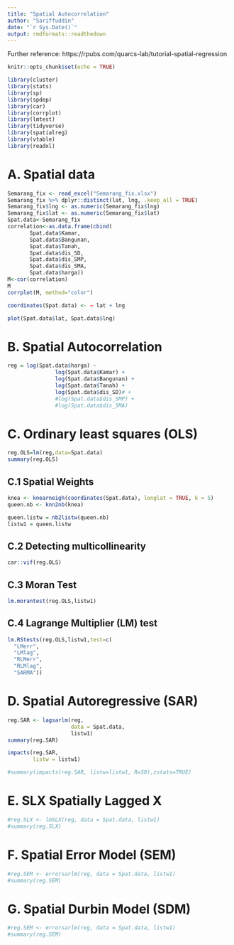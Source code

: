 ---
title: "Spatial Autocorrelation"
author: "Sariffuddin"
date: "`r Sys.Date()`"
output: rmdformats::readthedown
---

Further reference: https://rpubs.com/quarcs-lab/tutorial-spatial-regression

```{r setup, include=FALSE}
knitr::opts_chunk$set(echo = TRUE)
```

```{r library, message=FALSE, warning=FALSE}
library(cluster)  
library(stats)
library(sp)
library(spdep)
library(car)
library(corrplot)
library(lmtest)
library(tidyverse)
library(spatialreg)
library(vtable)
library(readxl)
```

# A. Spatial data

```{r}
Semarang_fix <- read_excel("Semarang_fix.xlsx")
Semarang_fix %>% dplyr::distinct(lat, lng, .keep_all = TRUE)
Semarang_fix$lng <- as.numeric(Semarang_fix$lng)
Semarang_fix$lat <- as.numeric(Semarang_fix$lat)
Spat.data<-Semarang_fix
correlation<-as.data.frame(cbind( 
       Spat.data$Kamar,
       Spat.data$Bangunan,
       Spat.data$Tanah,
       Spat.data$dis_SD,
       Spat.data$dis_SMP,
       Spat.data$dis_SMA,
       Spat.data$harga))
M<-cor(correlation)
M
corrplot(M, method="color")
```

```{r}
coordinates(Spat.data) <- ~ lat + lng
```

```{r}
plot(Spat.data$lat, Spat.data$lng)
```

# B. Spatial Autocorrelation

```{r}
reg = log(Spat.data$harga) ~ 
               log(Spat.data$Kamar) + 
               log(Spat.data$Bangunan) +
               log(Spat.data$Tanah) + 
               log(Spat.data$dis_SD)# +
               #log(Spat.data$dis_SMP) +
               #log(Spat.data$dis_SMA)
```

# C. Ordinary least squares (OLS)

```{r}
reg.OLS=lm(reg,data=Spat.data)
summary(reg.OLS)
```

## C.1 Spatial Weights

```{r}
knea <- knearneigh(coordinates(Spat.data), longlat = TRUE, k = 5)
queen.nb <- knn2nb(knea)
```

```{r}
queen.listw = nb2listw(queen.nb) 
listw1 = queen.listw
```

## C.2 Detecting multicollinearity

```{r}
car::vif(reg.OLS)
```

## C.3 Moran Test

```{r}
lm.morantest(reg.OLS,listw1) 
```

## C.4 Lagrange Multiplier (LM) test

```{r}
lm.RStests(reg.OLS,listw1,test=c(
  "LMerr", 
  "LMlag", 
  "RLMerr", 
  "RLMlag", 
  "SARMA"))
```

# D. Spatial Autoregressive (SAR)

```{r}
reg.SAR <- lagsarlm(reg, 
                    data = Spat.data, 
                    listw1)
summary(reg.SAR)

impacts(reg.SAR, 
        listw = listw1)

#summary(impacts(reg.SAR, listw=listw1, R=50),zstats=TRUE)
```

# E. SLX Spatially Lagged X

```{r}
#reg.SLX <- lmSLX(reg, data = Spat.data, listw1)
#summary(reg.SLX)
```

# F. Spatial Error Model (SEM)

```{r}
#reg.SEM <- errorsarlm(reg, data = Spat.data, listw1)
#summary(reg.SEM)
```

# G. Spatial Durbin Model (SDM)

```{r}
#reg.SEM <- errorsarlm(reg, data = Spat.data, listw1)
#summary(reg.SEM)
```